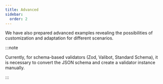 ```yaml
---
title: Advanced
sidebar:
  order: 2
---
```



We have also prepared advanced examples revealing the possibilities
of customization and adaptation for different scenarios.

:::note

Currently, for schema-based validators (Zod, Valibot, Standard Schema), it is necessary
to convert the JSON schema and create a validator instance manually.

:::

<AdvancedExamples client:load />
